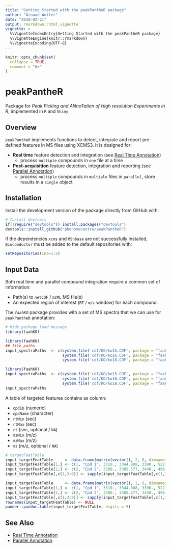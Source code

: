 ```yaml
---
title: "Getting Started with the peakPantheR package"
author: "Arnaud Wolfer"
date: "2018-02-21"
output: rmarkdown::html_vignette
vignette: >
  %\VignetteIndexEntry{Getting Started with the peakPantheR package}
  %\VignetteEngine{knitr::rmarkdown}
  %\VignetteEncoding{UTF-8}
---
```


```r
knitr::opts_chunk$set(
  collapse = TRUE,
  comment = "#>"
)
```

# peakPantheR
Package for _Peak Picking and ANnoTation of High resolution Experiments in R_, implemented in `R` and `Shiny`


## Overview

`peakPantheR` implements functions to detect, integrate and report pre-defined features in MS files using XCMS3.
It is designed for:

* **Real time** feature detection and integration (see [Real Time Annotation](real-time-annotation.html))
    + process `multiple` compounds in `one` file at a time
* **Post-acquisition** feature detection, integration and reporting (see [Parallel Annotation](parallel-annotation.html))
    + process `multiple` compounds in `multiple` files in `parallel`, store results in a `single` object


## Installation

Install the development version of the package directly from GitHub with:
```r
# Install devtools
if(!require("devtools")) install.packages("devtools")
devtools::install_github("phenomecentre/peakPantheR")
```

If the dependencies `xcms` and `MSnbase` are not successfully installed, `Bioconductor` must be added to the default repositories with:
```r
setRepositories(ind=1:2)
```


## Input Data

Both real time and parallel compound integration require a common set of information:

* Path(s) to `netCDF` / `mzML` MS file(s)
* An expected region of interest (`RT` / `m/z` window) for each compound.


The _`faahKO`_ package provides with a set of MS spectra that we can use for `peakPantheR` annotation:
```r
# hide package load message
library(faahKO)
```
```r
library(faahKO)
## file paths
input_spectraPaths  <- c(system.file('cdf/KO/ko15.CDF', package = "faahKO"),
                         system.file('cdf/KO/ko16.CDF', package = "faahKO"),
                         system.file('cdf/KO/ko18.CDF', package = "faahKO"))
```
```r
library(faahKO)
input_spectraPaths  <- c(system.file('cdf/KO/ko15.CDF', package = "faahKO"),
                         system.file('cdf/KO/ko16.CDF', package = "faahKO"),
                         system.file('cdf/KO/ko18.CDF', package = "faahKO"))
input_spectraPaths
```

A table of targeted features contains as column:

* `cpdID` (numeric)
* `cpdName` (character)
* `rtMin` (sec)
* `rtMax` (sec)
* `rt` (sec, optional / `NA`)
* `mzMin` (m/z)
* `mzMax` (m/z)
* `mz` (m/z, optional / `NA`)

```r
# targetFeatTable
input_targetFeatTable     <- data.frame(matrix(vector(), 2, 8, dimnames=list(c(), c("cpdID", "cpdName", "rtMin", "rt", "rtMax", "mzMin", "mz", "mzMax"))), stringsAsFactors=F)
input_targetFeatTable[1,] <- c(1, "Cpd 1", 3310., 3344.888, 3390., 522.194778, 522.2, 522.205222)
input_targetFeatTable[2,] <- c(2, "Cpd 2", 3280., 3385.577, 3440., 496.195038, 496.2, 496.204962)
input_targetFeatTable[,c(1,3:8)] <- sapply(input_targetFeatTable[,c(1,3:8)], as.numeric)
```
```r
input_targetFeatTable     <- data.frame(matrix(vector(), 2, 8, dimnames=list(c(), c("cpdID", "cpdName", "rtMin", "rt", "rtMax", "mzMin", "mz", "mzMax"))), stringsAsFactors=F)
input_targetFeatTable[1,] <- c(1, "Cpd 1", 3310., 3344.888, 3390., 522.194778, 522.2, 522.205222)
input_targetFeatTable[2,] <- c(2, "Cpd 2", 3280., 3385.577, 3440., 496.195038, 496.2, 496.204962)
input_targetFeatTable[,c(1,3:8)] <- sapply(input_targetFeatTable[,c(1,3:8)], as.numeric)
rownames(input_targetFeatTable) <- NULL
pander::pandoc.table(input_targetFeatTable, digits = 9)
```


## See Also

* [Real Time Annotation](real-time-annotation.html)
* [Parallel Annotation](parallel-annotation.html)

